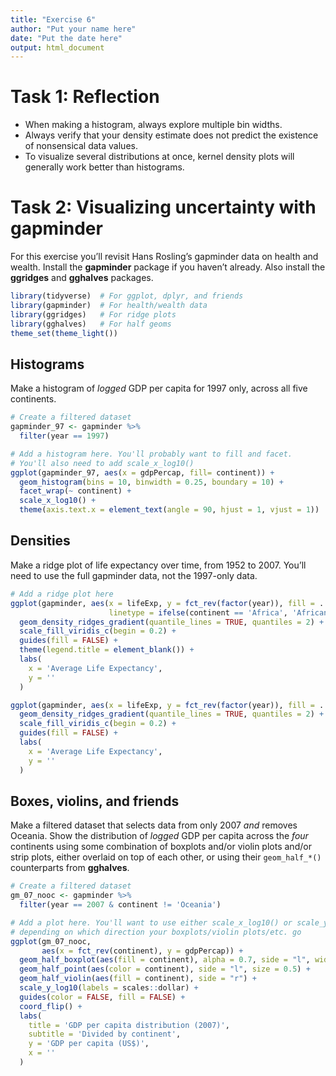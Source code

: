 ```yaml
---
title: "Exercise 6"
author: "Put your name here"
date: "Put the date here"
output: html_document
---
```


# Task 1: Reflection

* When making a histogram, always explore multiple bin widths.
* Always verify that your density estimate does not predict the existence of nonsensical data values. 
* To visualize several distributions at once, kernel density plots will generally work better than histograms. 

# Task 2: Visualizing uncertainty with gapminder

For this exercise you'll revisit Hans Rosling's gapminder data on health and wealth. Install the **gapminder** package if you haven't already. Also install the **ggridges** and **gghalves** packages.

```r
library(tidyverse)  # For ggplot, dplyr, and friends
library(gapminder)  # For health/wealth data
library(ggridges)   # For ridge plots
library(gghalves)   # For half geoms
theme_set(theme_light())
```

## Histograms

Make a histogram of *logged* GDP per capita for 1997 only, across all five continents. 

```r
# Create a filtered dataset
gapminder_97 <- gapminder %>% 
  filter(year == 1997)
```

```r
# Add a histogram here. You'll probably want to fill and facet.
# You'll also need to add scale_x_log10()
ggplot(gapminder_97, aes(x = gdpPercap, fill= continent)) +
  geom_histogram(bins = 10, binwidth = 0.25, boundary = 10) +
  facet_wrap(~ continent) +
  scale_x_log10() +
  theme(axis.text.x = element_text(angle = 90, hjust = 1, vjust = 1))
```


## Densities

Make a ridge plot of life expectancy over time, from 1952 to 2007. You'll need to use the full gapminder data, not the 1997-only data.

```r
# Add a ridge plot here
ggplot(gapminder, aes(x = lifeExp, y = fct_rev(factor(year)), fill = ..x.., 
                      linetype = ifelse(continent == 'Africa', 'African continent', 'Other continents'))) +
  geom_density_ridges_gradient(quantile_lines = TRUE, quantiles = 2) +
  scale_fill_viridis_c(begin = 0.2) +
  guides(fill = FALSE) +
  theme(legend.title = element_blank()) + 
  labs(
    x = 'Average Life Expectancy', 
    y = ''
  )

ggplot(gapminder, aes(x = lifeExp, y = fct_rev(factor(year)), fill = ..x..)) +
  geom_density_ridges_gradient(quantile_lines = TRUE, quantiles = 2) +
  scale_fill_viridis_c(begin = 0.2) +
  guides(fill = FALSE) +
  labs(
    x = 'Average Life Expectancy', 
    y = ''
  )
```


## Boxes, violins, and friends

Make a filtered dataset that selects data from only 2007 *and* removes Oceania. Show the distribution of *logged* GDP per capita across the *four* continents using some combination of boxplots and/or violin plots and/or strip plots, either overlaid on top of each other, or using their `geom_half_*()` counterparts from **gghalves**.

```r
# Create a filtered dataset
gm_07_nooc <- gapminder %>%
  filter(year == 2007 & continent != 'Oceania')
```

```r
# Add a plot here. You'll want to use either scale_x_log10() or scale_y_log10(),
# depending on which direction your boxplots/violin plots/etc. go
ggplot(gm_07_nooc,
       aes(x = fct_rev(continent), y = gdpPercap)) +
  geom_half_boxplot(aes(fill = continent), alpha = 0.7, side = "l", width = 0.5, nudge = 0.1, outlier.alpha = 0) +
  geom_half_point(aes(color = continent), side = "l", size = 0.5) +
  geom_half_violin(aes(fill = continent), side = "r") +
  scale_y_log10(labels = scales::dollar) +
  guides(color = FALSE, fill = FALSE) + 
  coord_flip() +
  labs(
    title = 'GDP per capita distribution (2007)',
    subtitle = 'Divided by continent',
    y = 'GDP per capita (US$)',
    x = ''
  )
```
